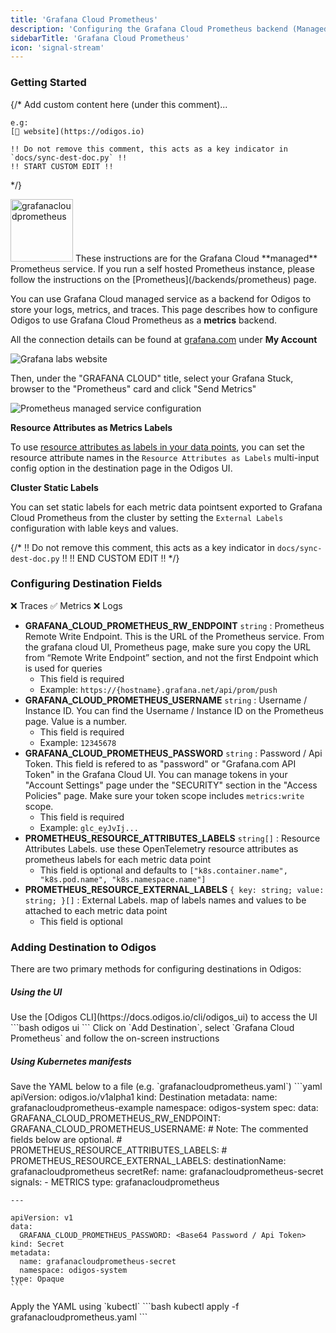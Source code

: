 ```yaml
---
title: 'Grafana Cloud Prometheus'
description: 'Configuring the Grafana Cloud Prometheus backend (Managed)'
sidebarTitle: 'Grafana Cloud Prometheus'
icon: 'signal-stream'
---
```


### Getting Started

{/*
    Add custom content here (under this comment)...

    e.g:
    [🔗 website](https://odigos.io)

    !! Do not remove this comment, this acts as a key indicator in `docs/sync-dest-doc.py` !!
    !! START CUSTOM EDIT !!
*/}

<img src='https://d15jtxgb40qetw.cloudfront.net/grafana.svg' alt='grafanacloudprometheus' width="100" height="100" className="not-prose" />

<Note>
  These instructions are for the Grafana Cloud **managed** Prometheus service. If you run a self hosted Prometheus instance, please follow the instructions on the [Prometheus](/backends/prometheus) page.
</Note>

You can use Grafana Cloud managed service as a backend for Odigos to store your logs, metrics, and traces. This page describes how to configure Odigos to use Grafana Cloud Prometheus as a **metrics** backend.

All the connection details can be found at [grafana.com](https://grafana.com) under **My Account**

<Frame>
  <img src="/backends/images/grafanacloud1.png" alt="Grafana labs website" />
</Frame>

Then, under the "GRAFANA CLOUD" title, select your Grafana Stuck, browser to the "Prometheus" card and click "Send Metrics"

<Frame>
  <img src="/backends/images/grafanacloud3.png" alt="Prometheus managed service configuration" />
</Frame>

**Resource Attributes as Metrics Labels**

To use [resource attributes as labels in your data points](https://github.com/open-telemetry/opentelemetry-collector-contrib/tree/main/exporter/prometheusremotewriteexporter#setting-resource-attributes-as-metric-labels), you can set the resource attribute names in the `Resource Attributes as Labels` multi-input config option in the destination page in the Odigos UI.

**Cluster Static Labels**

You can set static labels for each metric data pointsent exported to Grafana Cloud Prometheus from the cluster by setting the `External Labels` configuration with lable keys and values.

{/*
    !! Do not remove this comment, this acts as a key indicator in `docs/sync-dest-doc.py` !!
    !! END CUSTOM EDIT !!
*/}

### Configuring Destination Fields

<Accordion title="Supported Signals:">
  ❌ Traces
  ✅ Metrics
  ❌ Logs
</Accordion>

- **GRAFANA_CLOUD_PROMETHEUS_RW_ENDPOINT** `string` : Prometheus Remote Write Endpoint. This is the URL of the Prometheus service. From the grafana cloud UI, Prometheus page, make sure you copy the URL from “Remote Write Endpoint” section, and not the first Endpoint which is used for queries
  - This field is required
  - Example: `https://{hostname}.grafana.net/api/prom/push`
- **GRAFANA_CLOUD_PROMETHEUS_USERNAME** `string` : Username / Instance ID. You can find the Username / Instance ID on the Prometheus page. Value is a number.
  - This field is required
  - Example: `12345678`
- **GRAFANA_CLOUD_PROMETHEUS_PASSWORD** `string` : Password / Api Token. This field is refered to as "password" or "Grafana.com API Token" in the Grafana Cloud UI. You can manage tokens in your "Account Settings" page under the "SECURITY" section in the "Access Policies" page. Make sure your token scope includes `metrics:write` scope.
  - This field is required
  - Example: `glc_eyJvIj...`
- **PROMETHEUS_RESOURCE_ATTRIBUTES_LABELS** `string[]` : Resource Attributes Labels. use these OpenTelemetry resource attributes as prometheus labels for each metric data point
  - This field is optional and defaults to `["k8s.container.name", "k8s.pod.name", "k8s.namespace.name"]`
- **PROMETHEUS_RESOURCE_EXTERNAL_LABELS** `{ key: string; value: string; }[]` : External Labels. map of labels names and values to be attached to each metric data point
  - This field is optional

### Adding Destination to Odigos

There are two primary methods for configuring destinations in Odigos:

##### **Using the UI**

<Steps>
  <Step>
    Use the [Odigos CLI](https://docs.odigos.io/cli/odigos_ui) to access the UI
    ```bash
    odigos ui
    ```
  </Step>
  <Step>
    Click on `Add Destination`, select `Grafana Cloud Prometheus` and follow the on-screen instructions
  </Step>
</Steps>

##### **Using Kubernetes manifests**

<Steps>
  <Step>
    Save the YAML below to a file (e.g. `grafanacloudprometheus.yaml`)
    ```yaml
    apiVersion: odigos.io/v1alpha1
    kind: Destination
    metadata:
      name: grafanacloudprometheus-example
      namespace: odigos-system
    spec:
      data:
        GRAFANA_CLOUD_PROMETHEUS_RW_ENDPOINT: <Prometheus Remote Write Endpoint>
        GRAFANA_CLOUD_PROMETHEUS_USERNAME: <Username / Instance ID>
        # Note: The commented fields below are optional.
        # PROMETHEUS_RESOURCE_ATTRIBUTES_LABELS: <Resource Attributes Labels>
        # PROMETHEUS_RESOURCE_EXTERNAL_LABELS: <External Labels>
      destinationName: grafanacloudprometheus
      secretRef:
        name: grafanacloudprometheus-secret
      signals:
      - METRICS
      type: grafanacloudprometheus

    ---

    apiVersion: v1
    data:
      GRAFANA_CLOUD_PROMETHEUS_PASSWORD: <Base64 Password / Api Token>
    kind: Secret
    metadata:
      name: grafanacloudprometheus-secret
      namespace: odigos-system
    type: Opaque
    ```
  </Step>
  <Step>
    Apply the YAML using `kubectl`
    ```bash
    kubectl apply -f grafanacloudprometheus.yaml
    ```
  </Step>
</Steps>